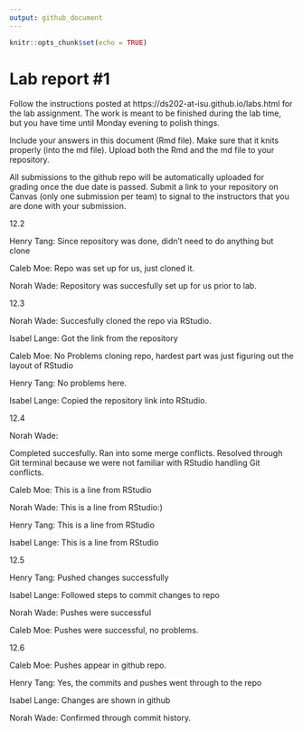 ```yaml
---
output: github_document
---
```


<!-- README.md is generated from README.Rmd. Please edit the README.Rmd file -->


```r
knitr::opts_chunk$set(echo = TRUE)
```

# Lab report #1

Follow the instructions posted at https://ds202-at-isu.github.io/labs.html for the lab assignment. The work is meant to be finished during the lab time, but you have time until Monday evening to polish things.

Include your answers in this document (Rmd file). Make sure that it knits properly (into the md file). Upload both the Rmd and the md file to your repository.  

All submissions to the github repo will be automatically uploaded for grading once the due date is passed.
Submit a link to your repository on Canvas (only one submission per team) to signal to the instructors that you are done with your submission.


12.2

Henry Tang:
Since repository was done, didn't need to do anything but clone

Caleb Moe:
Repo was set up for us, just cloned it.

Norah Wade: 
Repository was succesfully set up for us prior to lab.

12.3

Norah Wade: 
Succesfully cloned the repo via RStudio. 

Isabel Lange: 
Got the link from the repository

Caleb Moe:
No Problems cloning repo, hardest part was just figuring out the layout of RStudio

Henry Tang: No problems here.

Isabel Lange: Copied the repository link into RStudio.

12.4

Norah Wade: 

Completed succesfully. Ran into some merge conflicts. Resolved
through Git terminal because we were not familiar with RStudio handling Git conflicts.


Caleb Moe:
This is a line from RStudio

Norah Wade: This is a line from RStudio:)

Henry Tang:
This is a line from RStudio

Isabel Lange:
This is a line from RStudio

12.5

Henry Tang:
Pushed changes successfully

Isabel Lange: Followed steps to commit changes to repo

Norah Wade: Pushes were successful

Caleb Moe: 
Pushes were successful, no problems.

12.6

Caleb Moe:
Pushes appear in github repo.

Henry Tang:
Yes, the commits and pushes went through to the repo

Isabel Lange:
Changes are shown in github

Norah Wade: Confirmed through commit history.
